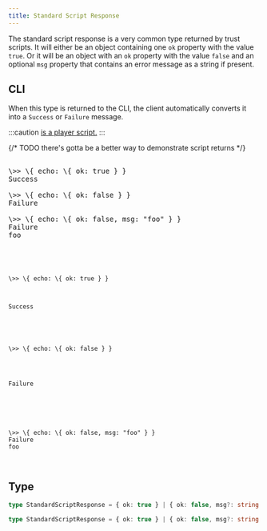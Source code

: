 ```yaml
---
title: Standard Script Response
---
```


The standard script response is a very common type returned by trust scripts.
It will either be an object containing one `ok` property with the value `true`.
Or it will be an object with an `ok` property with the value `false` and an optional `msg` property that contains an
error message as a string if present.

## CLI
When this type is returned to the CLI, the client automatically converts it into a `Success` or `Failure` message.

:::caution
[<PlayerScript name="echo.echo"/> is a player script.](/scripting/echoecho)
:::

{/* TODO there's gotta be a better way to demonstrate script returns */}
<pre style="background-color :var(--astro-code-color-background); font-family: White Rabbit, monospace; font-size: 1em">
<Color.A>
\>><PlayerScript name="echo.echo"/> \{ <Color.N>echo</Color.N>: \{ <Color.N>ok</Color.N>: <Color.V>true</Color.V> } }
<Color.L>Success</Color.L>

\>><PlayerScript name="echo.echo"/> \{ <Color.N>echo</Color.N>: \{ <Color.N>ok</Color.N>: <Color.V>false</Color.V> } }
<Color.D>Failure</Color.D>

\>><PlayerScript name="echo.echo"/> \{ <Color.N>echo</Color.N>: \{ <Color.N>ok</Color.N>: <Color.V>false</Color.V>, <Color.N>msg</Color.N>: <Color.V>"foo"</Color.V> } }
<Color.D>Failure</Color.D>
<Color.S>foo</Color.S>
</Color.A>
</pre>

<pre is:raw="" class="astro-code css-variables" style="overflow-x:auto" tabindex="0" dir="ltr">
<code>
<span class="line">
<Color.A>
\>><PlayerScript name="echo.echo"/> \{ <Color.N>echo</Color.N>: \{ <Color.N>ok</Color.N>: <Color.V>true</Color.V> } }
</Color.A>
</span>
<span class="line">
<Color.L>Success</Color.L>
</span>

<span class="line"/>

<span class="line">
\>><PlayerScript name="echo.echo"/> \{ <Color.N>echo</Color.N>: \{ <Color.N>ok</Color.N>: <Color.V>false</Color.V> } }
</span>

<span class="line">
<Color.A>
<Color.D>Failure</Color.D>
</Color.A>
</span>

<span class="line"/>

<Color.A>
\>><PlayerScript name="echo.echo"/> \{ <Color.N>echo</Color.N>: \{ <Color.N>ok</Color.N>: <Color.V>false</Color.V>, <Color.N>msg</Color.N>: <Color.V>"foo"</Color.V> } }
<Color.D>Failure</Color.D>
<Color.S>foo</Color.S>
</Color.A>
</code>
</pre>

## Type
```ts
type StandardScriptResponse = { ok: true } | { ok: false, msg?: string }

type StandardScriptResponse = { ok: true } | { ok: false, msg?: string }
```
